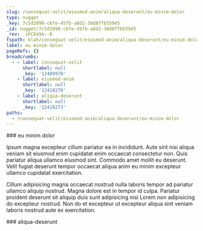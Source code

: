 ```yaml
---
slug: /consequat-velit/eiusmod-anim/aliqua-deserunt/eu-minim-dolor
type: nugget
_key: 7c5d2098-c6fe-45fb-a8d2-38d8ffb55945
_id: nugget/7c5d2098-c6fe-45fb-a8d2-38d8ffb55945
_rev: _iKCEm5m--A
fspath: blah/consequat-velit/eiusmod-anim/aliqua-deserunt/eu-minim-dolor.md
label: eu minim dolor
pageRefs: {}
breadcrumbs:
  - - label: consequat-velit
      shortlabel: null
      _key: '12409970'
    - label: eiusmod-anim
      shortlabel: null
      _key: '12410270'
    - label: aliqua-deserunt
      shortlabel: null
      _key: '12410273'
paths:
  - /consequat-velit/eiusmod-anim/aliqua-deserunt/eu-minim-dolor
---
```


<NuggetArea>
<Nugget slug="/consequat-velit/eiusmod-anim/aliqua-deserunt/eu-minim-dolor" type="nugget" _key="7c5d2098-c6fe-45fb-a8d2-38d8ffb55945" _id="nugget/7c5d2098-c6fe-45fb-a8d2-38d8ffb55945" _rev="_iKCEm5m--A" fspath="blah/consequat-velit/eiusmod-anim/aliqua-deserunt/eu-minim-dolor.md" label="eu minim dolor" paths="/consequat-velit/eiusmod-anim/aliqua-deserunt/eu-minim-dolor">
<NuggetBody>
### eu minim dolor

Ipsum magna excepteur cillum pariatur ea in incididunt. Aute sint nisi aliqua veniam sit eiusmod enim cupidatat enim occaecat consectetur non. Quis pariatur aliqua ullamco eiusmod sint. Commodo amet mollit eu deserunt. Velit fugiat deserunt tempor occaecat aliqua anim eu minim excepteur ullamco cupidatat exercitation.

Cillum adipisicing magna occaecat nostrud nulla laboris tempor ad pariatur ullamco aliquip nostrud. Magna dolore est in tempor id culpa. Pariatur proident deserunt sit aliquip duis sunt adipisicing nisi Lorem non adipisicing do excepteur nostrud. Non do et excepteur ut excepteur aliqua sint veniam laboris nostrud aute ex exercitation.

</NuggetBody>
<Breadcrumbs>
<Crumbs>
<Crumb _key="12409970" label="consequat-velit" /><Crumb _key="12410270" label="eiusmod-anim" /><Crumb _key="12410273" label="aliqua-deserunt" />
</Crumbs>
</Breadcrumbs>
</Nugget>

<NuggetsInbound>
</NuggetsInbound>
<NuggetsOutbound>
</NuggetsOutbound>
</NuggetArea>
<PassagesInbound>
<Passage direction="inbound" type="passage" _key="12410273" _id="passage/12410273" _rev="_iKCEm5m---" label="aliqua-deserunt" passage="aliqua-deserunt" fspath="blah/consequat-velit/eiusmod-anim/aliqua-deserunt" paths="/consequat-velit/eiusmod-anim/aliqua-deserunt" slug="/consequat-velit/eiusmod-anim/aliqua-deserunt">
<NuggetBody>
### aliqua-deserunt

</NuggetBody>
<Breadcrumbs>
<Crumbs>
<Crumb _key="12409970" label="consequat-velit" /><Crumb _key="12410270" label="eiusmod-anim" />
</Crumbs>
</Breadcrumbs>
</Passage>

</PassagesInbound>
<PassagesOutbound>
</PassagesOutbound>